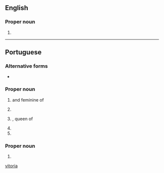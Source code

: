 {{also|vitoria|Vitoria|vitória}}
==English==

===Proper noun===
{{en-proper noun}}

# {{place:Brazil/state capital|en|state=Espírito Santo}}

[[Category:English terms spelled with Ó|vitoria]]

----

==Portuguese==

===Alternative forms===
* {{l|pt|Victoria}}

===Proper noun===
{{pt-proper noun|f}}

# {{given name|female|lang=pt|eq=Victoria}} and feminine of {{l|pt|Vítor}}
# {{place:Brazil/state capital|pt|state=Espírito Santo}}
# {{l|en|Victoria}}, queen of {{l|en|England}}
# {{place|pt|state|c/Australia|t1=Victoria}}
# {{place|pt|capital city|c/Seychelles|t1=Victoria}}

===Proper noun===
{{pt-proper noun|m}}

# {{place|pt|lake|continent/Africa|t1=Victoria}}